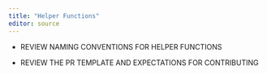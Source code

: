 ```yaml
---
title: "Helper Functions"
editor: source
---
```


- REVIEW NAMING CONVENTIONS FOR HELPER FUNCTIONS

- REVIEW THE PR TEMPLATE AND EXPECTATIONS FOR CONTRIBUTING
